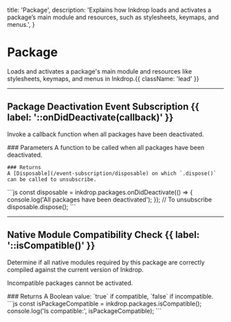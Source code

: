   title: 'Package',
  description: 'Explains how Inkdrop loads and activates a package’s main module and resources, such as stylesheets, keymaps, and menus.',
}

# Package

Loads and activates a package's main module and resources like stylesheets, keymaps, and menus in Inkdrop.{{ className: 'lead' }}

---

## Package Deactivation Event Subscription {{ label: '::onDidDeactivate(callback)' }}

Invoke a callback function when all packages have been deactivated.

<Row>
  <Col>
    ### Parameters
    <Properties>
      <Property name="callback()" type="function" required>
        A function to be called when all packages have been deactivated.
      </Property>
    </Properties>

    ### Returns
    A [Disposable](/event-subscription/disposable) on which `.dispose()` can be called to unsubscribe.
  </Col>
  <Col sticky>
    <CodeGroup title="Event Subscription Example">
    ```js
    const disposable = inkdrop.packages.onDidDeactivate(() => {
      console.log('All packages have been deactivated');
    });
    // To unsubscribe
    disposable.dispose();
    ```
    </CodeGroup>
  </Col>
</Row>

---

## Native Module Compatibility Check {{ label: '::isCompatible()' }}

Determine if all native modules required by this package are correctly compiled against the current version of Inkdrop.

Incompatible packages cannot be activated.

<Row>
  <Col>
    ### Returns
    A Boolean value: `true` if compatible, `false` if incompatible.
  </Col>
  <Col sticky>
    <CodeGroup title="Compatibility Check Example">
    ```js
    const isPackageCompatible = inkdrop.packages.isCompatible();
    console.log('Is compatible:', isPackageCompatible);
    ```
    </CodeGroup>
  </Col>
</Row>
